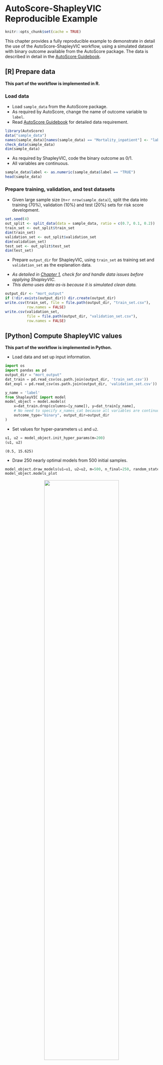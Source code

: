 # AutoScore-ShapleyVIC Reproducible Example

```r
knitr::opts_chunk$set(cache = TRUE)
```

This chapter provides a fully reproducible example to demonstrate in detail the 
use of the AutoScore-ShapleyVIC workflow, using a simulated dataset with binary outcome available from the AutoScore package. The data is described in detail in 
the [AutoScore Guidebook](https://nliulab.github.io/AutoScore/02-desc_analysis.html).

## [R] Prepare data

**This part of the workflow is implemented in R.**

### Load data

- Load `sample_data` from the AutoScore package.
- As required by AutoScore, change the name of outcome variable to `label`.
- Read 
[AutoScore Guidebook](https://nliulab.github.io/AutoScore/03-data_processing.html) 
for detailed data requirement.

```r
library(AutoScore)
data("sample_data")
names(sample_data)[names(sample_data) == "Mortality_inpatient"] <- "label"
check_data(sample_data)
dim(sample_data)
```

- As required by ShapleyVIC, code the binary outcome as 0/1.
- All variables are continuous.

```r
sample_data$label <- as.numeric(sample_data$label == "TRUE")
head(sample_data)
```

### Prepare training, validation, and test datasets

- Given large sample size (n=`r nrow(sample_data)`), split the data into 
training (70%), validation (10%) and test (20%) sets for risk score development.

```r
set.seed(4)
out_split <- split_data(data = sample_data, ratio = c(0.7, 0.1, 0.2))
train_set <- out_split$train_set
dim(train_set)
validation_set <- out_split$validation_set
dim(validation_set)
test_set <- out_split$test_set
dim(test_set)
```

- Prepare `output_dir` for ShapleyVIC, using `train_set` as training set and 
`validation_set` as the explanation data. 

:::callout-important
- *As detailed in [Chapter 1](data.qmd), check for and handle data issues before applying ShapleyVIC.*
- *This demo uses data as-is because it is simulated clean data.*
:::

```r
output_dir <- "mort_output"
if (!dir.exists(output_dir)) dir.create(output_dir)
write.csv(train_set, file = file.path(output_dir, "train_set.csv"), 
          row.names = FALSE)
write.csv(validation_set, 
          file = file.path(output_dir, "validation_set.csv"), 
          row.names = FALSE)
```

## [Python] Compute ShapleyVIC values

**This part of the workflow is implemented in Python.**

- Load data and set up input information.

```python
import os
import pandas as pd
output_dir = "mort_output"
dat_train = pd.read_csv(os.path.join(output_dir, 'train_set.csv'))
dat_expl = pd.read_csv(os.path.join(output_dir, 'validation_set.csv'))

y_name = 'label'
from ShapleyVIC import model
model_object = model.models(
    x=dat_train.drop(columns=[y_name]), y=dat_train[y_name], 
    # No need to specify x_names_cat because all variables are continuous
    outcome_type="binary", output_dir=output_dir
)
```

- Set values for hyper-parameters `u1` and `u2`.

```python
u1, u2 = model_object.init_hyper_params(m=200)
(u1, u2)
```

```
(0.5, 15.625)
```

- Draw 250 nearly optimal models from 500 initial samples.

```python
model_object.draw_models(u1=u1, u2=u2, m=500, n_final=250, random_state=1234)
model_object.models_plot
```

::: {.figure style="text-align: center"}
<img src="mort_output/output.png" width="70%"/>
:::

::: {.figure style="text-align: center"}
<img src="mort_output/output2.png" width="70%"/>
:::

- Compute ShapleyVIC values.

```python
from ShapleyVIC import compute
m_svic = compute.compute_shapley_vic(
    model_obj=model_object, 
    x_expl=dat_expl.drop(columns=[y_name]), y_expl=dat_expl[y_name], 
    n_cores=25, # running on a PC with 40 logical processors
    threshold=0.05
)
```

::: callout-note
- *For users' reference, the command above took approximately 17 hours on a PC (Windows 10 Education; Intel(R) Xeon(R) Silver 4210 CPU @ 2.20GHz 2.19GHz (2 processors); 128GB RAM).*
:::

## [R] Develop risk score 

**This part of the workflow is implemented in R.**

### Rank variables using ShapleyVIC

- Compile ShapleyVIC output.

```r
library(ShapleyVIC)
model_object <- compile_shapley_vic(
  output_dir = output_dir, outcome_type = "binary"
)
```

- Visualize ShapleyVIC values for overall variable importance.

```r
model_plots <- plot(model_object)
```

- Derive ShapleyVIC-based ensemble variable ranking.

```r
ranking <- rank_variables(model_object, summarise = TRUE, as_vector = TRUE)
ranking
```

### Develop risk score using AutoScore workflow

- Based on the ensemble variable ranking, apply [AutoScore STEP(ii)](https://nliulab.github.io/AutoScore/04-autoscore.html#stepii-select-variables-with-parsimony-plot) to select the best model with parsimony plot.

```r
AUC <- AutoScore_parsimony(
  train_set = train_set, validation_set = validation_set, 
  rank = ranking, max_score = 100, n_min = 1, n_max = length(ranking)
)
```

- This parsimony is somewhat smoother than [that from random forest-based variable ranking used in AutoScore](https://nliulab.github.io/AutoScore/04-autoscore.html#stepii-select-variables-with-parsimony-plot).
- A feasible choice is to select the top 6 variables, as adding additional 
variables does not substantially improve model performance.
- Apply [AutoScore STEP(iii)](https://nliulab.github.io/AutoScore/04-autoscore.html#model) to build initial scores from the top 6 variables.

```r
cut_vec <- AutoScore_weighting(
  train_set = train_set, validation_set = validation_set, 
  final_variables = names(ranking)[1:6], max_score = 100
)
```

- Users can apply [additional AutoScore STEPs](https://nliulab.github.io/AutoScore/04-autoscore.html#stepiv-fine-tune-initial-score-from-stepiii) for subsequent model fine-tuning and evaluation.

